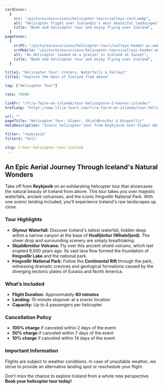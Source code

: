 ```yaml
---
cardCover:
  {
    src: "/pictures/excursions/helicopter-tours/valleys-card.webp",
    alt: "Helicopter flight over Icelandic's most beautiful landscapes",
    title: "Book and helicopter tour and enjoy flying over Iceland",
  }
pageCover:
  {
    srcPC: "/pictures/excursions/helicopter-tours/valleys-header-pc.webp",
    srcMobile: "/pictures/excursions/helicopter-tours/valleys-header-mobile.webp",
    alt: "An Helicopter landed on a glacier in Iceland at Sunset",
    title: "Book and helicopter tour and enjoy flying over Iceland",
  }

title1: "Helicopter Tour: Craters, Waterfalls & Valleys"
title2: "Explore the best of Iceland from above"

tag: ["Helicopter Tour"]

rate: 79000

linkFr: "/fr/a-faire-en-islande/tour-helicoptere-2-heures-islande/"
hrefLang: "https://www.lilja-tours.com/fr/a-faire-en-islande/tour-helicoptere-2-heures-islande/"

url: ""
pageTitle: "Helicopter Tour: Glymur, Skjaldbreiður & Þingvellir"
metaDescription: "Scenic helicopter tour from Reykjavik over Glymur Waterfall, Skjaldbreiður Volcano, and Þingvellir National Park. Book your aerial adventure today!"

filter: "reykjavik"
filter2: "heli"

slug: 2-hour-helicopter-tour-iceland
---
```


## An Epic Aerial Journey Through Iceland's Natural Wonders  

Take off from **Reykjavik** on an exhilarating helicopter tour that showcases the natural beauty of Iceland from above. This tour takes you over majestic waterfalls, ancient volcanoes, and the iconic Þingvellir National Park. With one scenic landing included, you’ll experience Iceland's raw landscapes up close.  

### Tour Highlights  

- **Glymur Waterfall:** Discover Iceland's tallest waterfall, hidden deep within a narrow canyon at the base of **Hvalfjörður (Whalefjord)**. The sheer drop and surrounding scenery are simply breathtaking.  
- **Skjaldbreiður Volcano:** Fly over this ancient shield volcano, which last erupted 9,000 years ago. Its vast lava flow formed the foundation of **Þingvellir Lake** and the national park.  
- **Þingvellir National Park:** Follow the **Continental Rift** through the park, witnessing dramatic crevices and geological formations caused by the diverging tectonic plates of Eurasia and North America.  

### What’s Included  

- **Flight Duration:** Approximately **80 minutes**  
- **Landing:** 15-minute stopover at a scenic location  
- **Capacity:** Up to 4 passengers per helicopter  

### Cancellation Policy  

- **100% charge** if canceled within 2 days of the event  
- **50% charge** if canceled within 7 days of the event  
- **10% charge** if canceled within 14 days of the event  

### Important Information  

Flights are subject to weather conditions. In case of unsuitable weather, we strive to provide an alternative landing spot or reschedule your flight.  

Don’t miss the chance to explore Iceland from a whole new perspective. **Book your helicopter tour today!**

<script type="text/javascript" src="https://widgets.bokun.io/assets/javascripts/apps/build/BokunWidgetsLoader.js?bookingChannelUUID=97236c68-b945-4a96-8587-660bdc4c45fd" async></script>
<div class="bokunWidget" data-src="https://widgets.bokun.io/online-sales/97236c68-b945-4a96-8587-660bdc4c45fd/experience-calendar/795530"></div>




